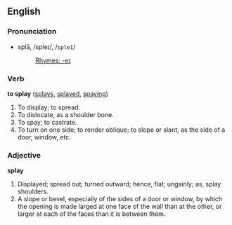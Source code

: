 ==English==

===Pronunciation===
*splā, /spleɪ/, /<tt>spleI</tt>/
*:[[Rhymes:English:-eɪ|Rhymes: -eɪ]]

===Verb===
'''to splay''' ([[splays]], [[splayed]], [[spaying]])

#To display; to spread.
#To dislocate, as a shoulder bone.
#To spay; to castrate.
#To turn on one side; to render oblique; to slope or slant, as the side of a door, window, etc.

===Adjective===

'''splay'''

#Displayed; spread out; turned outward; hence, flat; ungainly; as, splay shoulders.
#A slope or bevel, especially of the sides of a door or window, by which the opening is made larged at one face of the wall than at the other, or larger at each of the faces than it is between them.